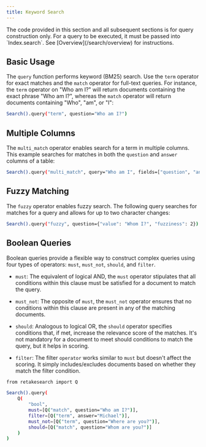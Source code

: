 ```yaml
---
title: Keyword Search
---
```


<Note>
  The code provided in this section and all subsequent sections is for query
  construction only. For a query to be executed, it must be passed into
  `Index.search`. See [Overview](/search/overview) for instructions.
</Note>

## Basic Usage

The `query` function performs keyword (BM25) search. Use the `term` operator for exact matches
and the `match` operator for full-text queries. For instance, the `term` operator on "Who am I?" will
return documents containing the exact phrase "Who am I?", whereas the `match` operator will return
documents containing "Who", "am", or "I":

```bash
Search().query("term", question="Who am I?")
```

## Multiple Columns

The `multi_match` operator enables search for a term in multiple columns. This example searches
for matches in both the `question` and `answer` columns of a table:

```bash
Search().query("multi_match", query="Who am I", fields=["question", "answer"])
```

## Fuzzy Matching

The `fuzzy` operator enables fuzzy search. The following query searches for matches for a query
and allows for up to two character changes:

```bash
Search().query("fuzzy", question={"value": "Whom I?", "fuzziness": 2})
```

## Boolean Queries

Boolean queries provide a flexible way to construct complex queries using four types of operators: `must`, `must_not`, `should`, and `filter`.

- `must`: The equivalent of logical AND, the `must` operator stipulates that all conditions within this clause must be satisfied for a document to match the query.

- `must_not`: The opposite of `must`, the `must_not` operator ensures that no conditions within this clause are present in any of the matching documents.

- `should`: Analogous to logical OR, the `should` operator specifies conditions that, if met, increase the relevance score of the matches. It's not mandatory for a document to meet should conditions to match the query, but it helps in scoring.

- `filter`: The filter `operator` works similar to `must` but doesn't affect the scoring. It simply includes/excludes documents based on whether they match the filter condition.

```bash
from retakesearch import Q

Search().query(
    Q(
        "bool",
        must=[Q("match", question="Who am I?")],
        filter=[Q("term", answer="Michael")],
        must_not=[Q("term", question="Where are you?")],
        should=[Q("match", question="Whom are you?")]
    )
)

```
